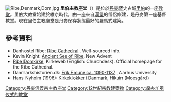 [[File:Ribe,Denmark,Dom.jpg|thumb]]
'''里伯主教座堂'''（{{lang-da|Ribe Domkirke}}）是位於[[丹麥|丹麥]]歷史古城[[里伯|里伯]]的一座[[教堂|教堂]]。里伯大教堂始建於維京時代，由一座來自[[漢堡|漢堡]]的僧侶修建，是丹麥第一座基督教堂。現在里伯主教座堂是丹麥保存狀態最好的羅馬式建築。

==參考資料==
{{Reflist}}
* Danhostel Ribe: [http://www.danhostel-ribe.dk/en/ribe-cathedral Ribe Cathedral] {{Wayback|url=http://www.danhostel-ribe.dk/en/ribe-cathedral |date=20171127163112 }}. Well-sourced info.
* Kevin Knight: [http://www.newadvent.org/cathen/16070b.htm Ancient See of Ribe], New Advent
* [http://www.ribe-domkirke.dk Ribe Domkirke], Kirkeweb (English: Churchdesk). Official homepage for the Ribe Cathedral. {{da icon}}
* Danmarkshistorien.dk: [http://danmarkshistorien.dk/leksikon-og-kilder/vis/materiale/erik-emune-ca-1090-1137/ Erik Emune ca. 1090-1137] {{Wayback|url=http://danmarkshistorien.dk/leksikon-og-kilder/vis/materiale/erik-emune-ca-1090-1137/ |date=20150722060035 }}, Aarhus University {{da icon}}
* Hans Nyholm (1996): [http://www.hikuin.dk/kirkeklokker Kirkeklokker i Danmark], Hikuin (Moesgård) {{da icon}}
{{Commons|Ribe domkirke}}
{{coord|55.328|N|8.761|E|display=title|source:dewiki}}

[[Category:丹麥信義宗主教座堂|Category:丹麥信義宗主教座堂]]
[[Category:12世紀宗教建築物|Category:12世紀宗教建築物]]
[[Category:举办加冕仪式的教堂|Category:举办加冕仪式的教堂]]